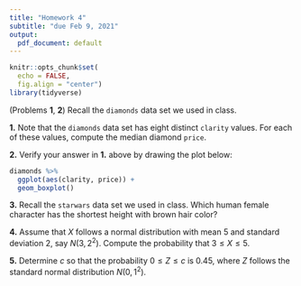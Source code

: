 ```yaml
---
title: "Homework 4"
subtitle: "due Feb 9, 2021"
output:
  pdf_document: default
---
```


```r
knitr::opts_chunk$set(
  echo = FALSE,
  fig.align = "center")
library(tidyverse)
```

\bigskip

(Problems **1**, **2**) Recall the `diamonds` data set we used in class.

**1.** Note that the `diamonds` data set has eight distinct `clarity` values. For each of these values, compute the median diamond `price`.

**2.** Verify your answer in **1.** above by drawing the plot below:

```r
diamonds %>%
  ggplot(aes(clarity, price)) +
  geom_boxplot()
```

**3.** Recall the `starwars` data set we used in class. Which human female character has the shortest height with brown hair color?

**4.** Assume that $X$ follows a normal distribution with mean 5 and standard deviation 2, say $N(3,2^2)$. Compute the probability that $3\leq X \leq 5$.

**5.** Determine $c$ so that the probability $0\leq Z \leq c$ is $0.45$, where $Z$ follows the standard normal distribution $N(0,1^2)$.